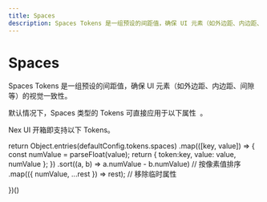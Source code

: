 ```yaml
---
title: Spaces
description: Spaces Tokens 是一组预设的间距值，确保 UI 元素（如外边距、内边距、间隙等）的视觉一致性。
---
```



# Spaces

Spaces Tokens 是一组预设的间距值，确保 UI 元素（如外边距、内边距、间隙等）的视觉一致性。

<Callout type='info'>
  <span className='x:float-left'>
    默认情况下，Spaces 类型的 Tokens 可直接应用于以下属性&nbsp;
  </span>
  <AvailableProps.Spaces />
  <span>。</span>
</Callout>

Nex UI 开箱即支持以下 Tokens。

  return Object.entries(defaultConfig.tokens.spaces)
    .map(([key, value]) => {
      const numValue = parseFloat(value);
      return { token:key, value: value, numValue };
    })
    .sort((a, b) => a.numValue - b.numValue) // 按像素值排序
    .map(({ numValue, ...rest }) => rest); // 移除临时属性

})()

<TokensTable dataSource={dataSource} />
